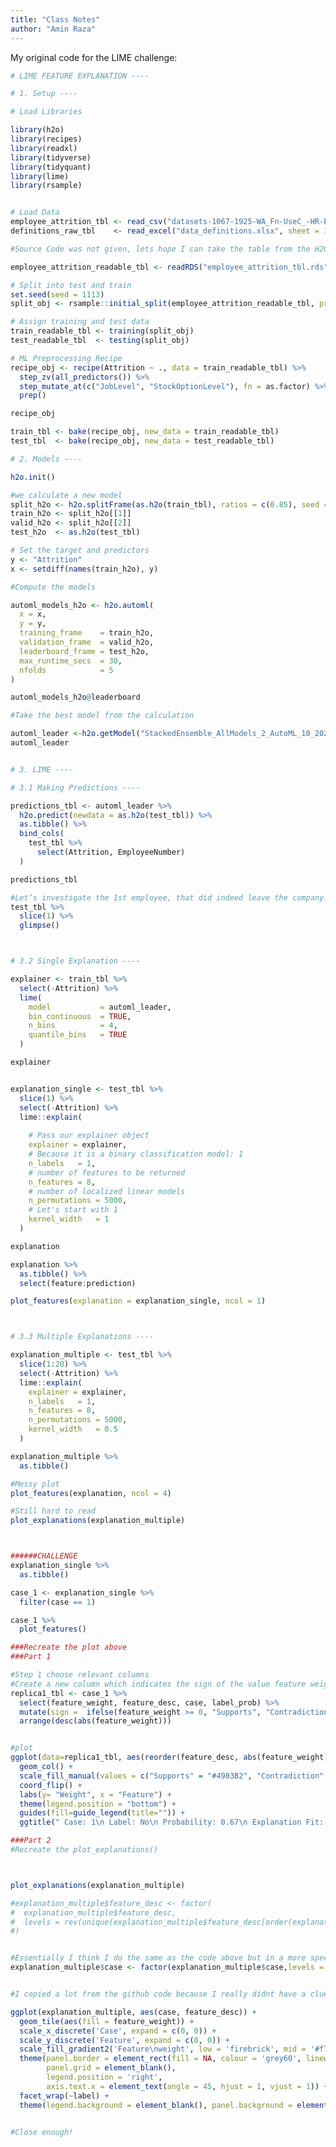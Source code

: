 ```yaml
---
title: "Class Notes"
author: "Amin Raza"
---
```


My original code for the LIME challenge:

```r
# LIME FEATURE EXPLANATION ----

# 1. Setup ----

# Load Libraries 

library(h2o)
library(recipes)
library(readxl)
library(tidyverse)
library(tidyquant)
library(lime)
library(rsample)


# Load Data
employee_attrition_tbl <- read_csv("datasets-1067-1925-WA_Fn-UseC_-HR-Employee-Attrition.csv")
definitions_raw_tbl    <- read_excel("data_definitions.xlsx", sheet = 1, col_names = FALSE)

#Source Code was not given, lets hope I can take the table from the H2O Business Case

employee_attrition_readable_tbl <- readRDS("employee_attrition_tbl.rds")

# Split into test and train
set.seed(seed = 1113)
split_obj <- rsample::initial_split(employee_attrition_readable_tbl, prop = 0.85)

# Assign training and test data
train_readable_tbl <- training(split_obj)
test_readable_tbl  <- testing(split_obj)

# ML Preprocessing Recipe 
recipe_obj <- recipe(Attrition ~ ., data = train_readable_tbl) %>%
  step_zv(all_predictors()) %>%
  step_mutate_at(c("JobLevel", "StockOptionLevel"), fn = as.factor) %>% 
  prep()

recipe_obj

train_tbl <- bake(recipe_obj, new_data = train_readable_tbl)
test_tbl  <- bake(recipe_obj, new_data = test_readable_tbl)

# 2. Models ----

h2o.init()

#we calculate a new model 
split_h2o <- h2o.splitFrame(as.h2o(train_tbl), ratios = c(0.85), seed = 1234)
train_h2o <- split_h2o[[1]]
valid_h2o <- split_h2o[[2]]
test_h2o  <- as.h2o(test_tbl)

# Set the target and predictors
y <- "Attrition"
x <- setdiff(names(train_h2o), y)

#Compute the models

automl_models_h2o <- h2o.automl(
  x = x,
  y = y,
  training_frame    = train_h2o,
  validation_frame  = valid_h2o,
  leaderboard_frame = test_h2o,
  max_runtime_secs  = 30,
  nfolds            = 5 
)

automl_models_h2o@leaderboard

#Take the best model from the calculation

automl_leader <-h2o.getModel("StackedEnsemble_AllModels_2_AutoML_10_20230611_191016")
automl_leader


# 3. LIME ----

# 3.1 Making Predictions ----

predictions_tbl <- automl_leader %>% 
  h2o.predict(newdata = as.h2o(test_tbl)) %>%
  as.tibble() %>%
  bind_cols(
    test_tbl %>%
      select(Attrition, EmployeeNumber)
  )

predictions_tbl

#Let’s investigate the 1st employee, that did indeed leave the company:
test_tbl %>%
  slice(1) %>%
  glimpse()



# 3.2 Single Explanation ----

explainer <- train_tbl %>%
  select(-Attrition) %>%
  lime(
    model           = automl_leader,
    bin_continuous  = TRUE,
    n_bins          = 4,
    quantile_bins   = TRUE
  )

explainer


explanation_single <- test_tbl %>%
  slice(1) %>%
  select(-Attrition) %>%
  lime::explain(
    
    # Pass our explainer object
    explainer = explainer,
    # Because it is a binary classification model: 1
    n_labels   = 1,
    # number of features to be returned
    n_features = 8,
    # number of localized linear models
    n_permutations = 5000,
    # Let's start with 1
    kernel_width   = 1
  )

explanation

explanation %>%
  as.tibble() %>%
  select(feature:prediction) 

plot_features(explanation = explanation_single, ncol = 1)



# 3.3 Multiple Explanations ----

explanation_multiple <- test_tbl %>%
  slice(1:20) %>%
  select(-Attrition) %>%
  lime::explain(
    explainer = explainer,
    n_labels   = 1,
    n_features = 8,
    n_permutations = 5000,
    kernel_width   = 0.5
  )

explanation_multiple %>%
  as.tibble()

#Messy plot
plot_features(explanation, ncol = 4)

#Still hard to read
plot_explanations(explanation_multiple)



######CHALLENGE
explanation_single %>% 
  as.tibble()

case_1 <- explanation_single %>%
  filter(case == 1)

case_1 %>%
  plot_features()

###Recreate the plot above
###Part 1

#Step 1 choose relevant columns
#Create a new column which indicates the sign of the value feature weight to color it later respectivly 
replica1_tbl <- case_1 %>%
  select(feature_weight, feature_desc, case, label_prob) %>%
  mutate(sign =  ifelse(feature_weight >= 0, "Supports", "Contradiction")) %>%
  arrange(desc(abs(feature_weight))) 


#plot
ggplot(data=replica1_tbl, aes(reorder(feature_desc, abs(feature_weight), sum), feature_weight, fill = sign)) +
  geom_col() +
  scale_fill_manual(values = c("Supports" = "#4983B2", "Contradiction" = "#B02427")) +
  coord_flip() +
  labs(y= "Weight", x = "Feature") +
  theme(legend.position = "bottom") +
  guides(fill=guide_legend(title="")) +
  ggtitle(" Case: 1\n Label: No\n Probability: 0.67\n Explanation Fit: 0.35")

###Part 2 
#Recreate the plot_explanations()



plot_explanations(explanation_multiple)

#explanation_multiple$feature_desc <- factor(
#  explanation_multiple$feature_desc,
#  levels = rev(unique(explanation_multiple$feature_desc[order(explanation_multiple$feature, explanation_multiple$feature_value)]))
#)


#Essentially I think I do the same as the code above but in a more specific way adapted to the data I work with
explanation_multiple$case <- factor(explanation_multiple$case,levels = c("1", "2", "3", "4", "5", "6", "7", "8", "9", "10", "11", "12", "13", "14", "15", "16", "17", "18", "19", "20"))


#I copied a lot from the github code because I really didnt have a clue

ggplot(explanation_multiple, aes(case, feature_desc)) +
  geom_tile(aes(fill = feature_weight)) +
  scale_x_discrete('Case', expand = c(0, 0)) +
  scale_y_discrete('Feature', expand = c(0, 0)) +
  scale_fill_gradient2('Feature\nweight', low = 'firebrick', mid = '#f7f7f7', high = 'steelblue') +
  theme(panel.border = element_rect(fill = NA, colour = 'grey60', linewidth =  1),
        panel.grid = element_blank(),
        legend.position = 'right',
        axis.text.x = element_text(angle = 45, hjust = 1, vjust = 1)) +
  facet_wrap(~label) +
  theme(legend.background = element_blank(), panel.background = element_blank(),axis.ticks = element_blank())


#Close enough!
```




